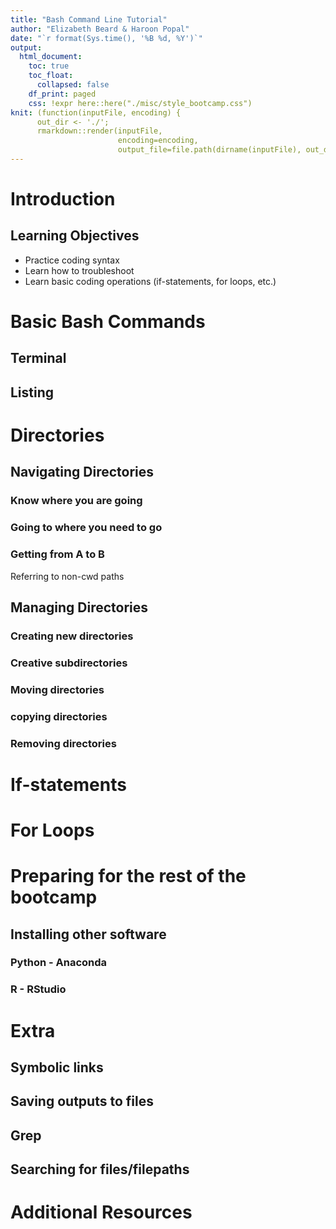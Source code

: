 ```yaml
---
title: "Bash Command Line Tutorial"
author: "Elizabeth Beard & Haroon Popal"
date: "`r format(Sys.time(), '%B %d, %Y')`"
output: 
  html_document:
    toc: true
    toc_float: 
      collapsed: false
    df_print: paged
    css: !expr here::here("./misc/style_bootcamp.css")
knit: (function(inputFile, encoding) { 
      out_dir <- './';
      rmarkdown::render(inputFile,
                        encoding=encoding, 
                        output_file=file.path(dirname(inputFile), out_dir, 'index.html')) })
---
```


# Introduction

## Learning Objectives
- Practice coding syntax
- Learn how to troubleshoot
- Learn basic coding operations (if-statements, for loops, etc.)


# Basic Bash Commands

## Terminal

## Listing


# Directories

## Navigating Directories

### Know where you are going

### Going to where you need to go

### Getting from A to B
Referring to non-cwd paths

## Managing Directories

### Creating new directories

### Creative subdirectories

### Moving directories

### copying directories

### Removing directories


# If-statements


# For Loops


# Preparing for the rest of the bootcamp

## Installing other software

### Python - Anaconda

### R - RStudio


# Extra

## Symbolic links

## Saving outputs to files

## Grep

## Searching for files/filepaths


# Additional Resources





